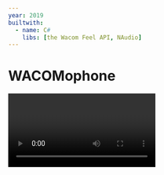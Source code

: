 ```yaml
---
year: 2019
builtwith:
  - name: C#
    libs: [the Wacom Feel API, NAudio]
---
```


# WACOMophone

<Video n={0} float="left" marginRight="1em" hasSound />

Ever wanted to play an instrument with so much latency that it's impossible to keep a tempo going?
I sure have! The video is a rare good take of Fur Elise on this drawing-tablet-turned-keyboard thing that I wrote one
weekend just to see what it'd play like.

Dunno if I'd make a career out of it. Pretty fun, though. If I can revisit it and fix the latency problem, then
I might try making use of the buttons to do even funner things like shifting pitch and recording & looping samples.
